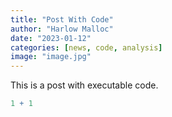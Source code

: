 ```yaml
---
title: "Post With Code"
author: "Harlow Malloc"
date: "2023-01-12"
categories: [news, code, analysis]
image: "image.jpg"
---
```


This is a post with executable code.

```r
1 + 1
```
